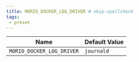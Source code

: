 ```yaml
---
title: MORIO_DOCKER_LOG_DRIVER # skip-spellcheck
tags:
 - preset
---
```





<!-- MORIO_AUTO_GENERATED_CONTENT_STARTS - Manual changes made below will be overwritten skip-spellcheck -->
| Name | Default Value |
|------|---------------|
| `MORIO_DOCKER_LOG_DRIVER` | `journald` |
<!-- MORIO_AUTO_GENERATED_CONTENT_ENDS - Manual changes made above will be overwritten skip-spellcheck -->
